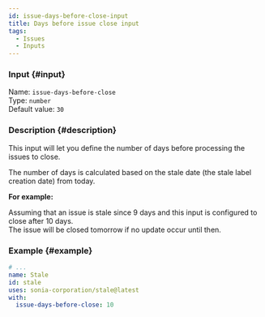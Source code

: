 ```yaml
---
id: issue-days-before-close-input
title: Days before issue close input
tags:
  - Issues
  - Inputs
---
```


### Input {#input}

Name: `issue-days-before-close`  
Type: `number`  
Default value: `30`

### Description {#description}

This input will let you define the number of days before processing the issues to close.

The number of days is calculated based on the stale date (the stale label creation date) from today.

**For example:**

Assuming that an issue is stale since 9 days and this input is configured to close after 10 days.  
The issue will be closed tomorrow if no update occur until then.

### Example {#example}

```yml {6}
# ...
name: Stale
id: stale
uses: sonia-corporation/stale@latest
with:
  issue-days-before-close: 10
```
